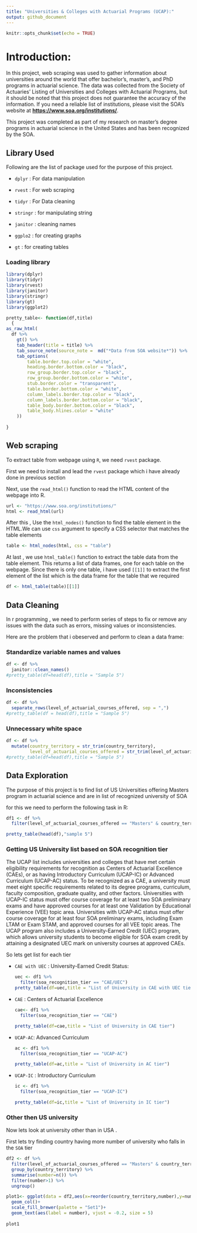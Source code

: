 ```yaml
---
title: "Universities & Colleges with Actuarial Programs (UCAP):"
output: github_document
---
```


```r
knitr::opts_chunk$set(echo = TRUE)

```

# Introduction:

In this project, web scraping was used to gather information about universities around the world that offer bachelor's, master's, and PhD programs in actuarial science. The data was collected from the Society of Actuaries' Listing of Universities and Colleges with Actuarial Programs, but it should be noted that this project does not guarantee the accuracy of the information. If you need a reliable list of institutions, please visit the SOA's website at [**https://www.soa.org/institutions/**](https://www.soa.org/institutions/).

This project was completed as part of my research on master's degree programs in actuarial science in the United States and has been recognized by the SOA.

## Library Used

Following are the list of package used for the purpose of this project.

-   `dplyr` : For data manipulation

-   `rvest` : For web scraping

-   `tidyr` : For Data cleaning

-   `stringr` : for manipulating string

-   `janitor` : cleaning names

-   `ggplo2` : for creating graphs

-   `gt` : for creating tables

### Loading library

```r
library(dplyr)
library(tidyr)
library(rvest)
library(janitor)
library(stringr)
library(gt)
library(ggplot2)
```

```r
pretty_table<- function(df,title)
  {
as_raw_html(
  df %>% 
    gt() %>%
    tab_header(title = title) %>%
    tab_source_note(source_note =  md("*Data from SOA website*")) %>%
    tab_options(
        table.border.top.color = "white",
        heading.border.bottom.color = "black",
        row_group.border.top.color = "black",
        row_group.border.bottom.color = "white",
        stub.border.color = "transparent",
        table.border.bottom.color = "white",
        column_labels.border.top.color = "black",
        column_labels.border.bottom.color = "black",
        table_body.border.bottom.color = "black",
        table_body.hlines.color = "white"
    ))
    
}
```

## Web scraping

To extract table from webpage using `R`, we need `rvest` package.

First we need to install and lead the `rvest` package which i have already done in previous section

Next, use the `read_html()` function to read the HTML content of the webpage into R.

```r
url <- "https://www.soa.org/institutions/"
html <- read_html(url)
```

After this , Use the `html_nodes()` function to find the table element in the HTML.We can use `css` argument to specify a CSS selector that matches the table elements

```r
table <- html_nodes(html, css = "table")

```

At last , we use `html_table()` function to extract the table data from the table element. This returns a list of data frames, one for each table on the webpage. Since there is only one table, i have used `[[1]]` to extract the first element of the list which is the data frame for the table that we required

```r
df <- html_table(table)[[1]]
```

## Data Cleaning

In r programming , we need to perform series of steps to fix or remove any issues with the data such as errors, missing values or inconsistencies.

Here are the problem that i obeserved and perform to clean a data frame:

### Standardize variable names and values

```r
df <- df %>%
  janitor::clean_names()
#pretty_table(df=head(df),title = "Sample 5")
```

### Inconsistencies

```r
df <- df %>%
  separate_rows(level_of_actuarial_courses_offered, sep = ",")
#pretty_table(df = head(df),title = "Sample 5")
```

### Unnecessary white space

```r
df <- df %>%
  mutate(country_territory = str_trim(country_territory),
         level_of_actuarial_courses_offered = str_trim(level_of_actuarial_courses_offered))
#pretty_table(df=head(df),title = "Sample 5")

```

## Data Exploration

The purpose of this project is to find list of US Universities offering Masters program in actuarial science and are in list of recognized university of SOA

for this we need to perform the following task in R:

```r
df1 <- df %>%
  filter(level_of_actuarial_courses_offered == "Masters" & country_territory =="United States")

pretty_table(head(df),"sample 5")
```

### Getting US University list based on SOA recognition tier

The UCAP list includes universities and colleges that have met certain eligibility requirements for recognition as Centers of Actuarial Excellence (CAEs), or as having Introductory Curriculum (UCAP-IC) or Advanced Curriculum (UCAP-AC) status. To be recognized as a CAE, a university must meet eight specific requirements related to its degree programs, curriculum, faculty composition, graduate quality, and other factors. Universities with UCAP-IC status must offer course coverage for at least two SOA preliminary exams and have approved courses for at least one Validation by Educational Experience (VEE) topic area. Universities with UCAP-AC status must offer course coverage for at least four SOA preliminary exams, including Exam LTAM or Exam STAM, and approved courses for all VEE topic areas. The UCAP program also includes a University-Earned Credit (UEC) program, which allows university students to become eligible for SOA exam credit by attaining a designated UEC mark on university courses at approved CAEs.

So lets get list for each tier

-   `CAE with UEC` : University-Earned Credit Status:

    ```r
    uec <- df1 %>%
      filter(soa_recognition_tier == "CAE/UEC")
    pretty_table(df=uec,title = "List of University in CAE with UEC tier")

    ```

-   `CAE` : Centers of Actuarial Excellence

    ```r
    cae<- df1 %>%
      filter(soa_recognition_tier == "CAE")

    pretty_table(df=cae,title = "List of University in CAE tier")
    ```

-   `UCAP-AC`: Advanced Curriculum

    ```r
    ac <- df1 %>%
      filter(soa_recognition_tier == "UCAP-AC")

    pretty_table(df=ac,title = "List of University in AC tier")
    ```

-   `UCAP-IC` : Introductory Curriculum

    ```r
    ic <- df1 %>%
      filter(soa_recognition_tier == "UCAP-IC")

    pretty_table(df=ic,title = "List of University in IC tier")
    ```

### 

### Other then US university

Now lets look at university other than in USA .

First lets try finding country having more number of university who falls in the `SOA` tier

```r
df2 <- df %>%
  filter(level_of_actuarial_courses_offered == "Masters" & country_territory !="United States") %>%
  group_by(country_territory) %>%
  summarise(number=n()) %>%
  filter(number>1) %>%
  ungroup()

plot1<- ggplot(data = df2,aes(x=reorder(country_territory,number),y=number,fill=country_territory))+
  geom_col()+
  scale_fill_brewer(palette = "Set1")+
  geom_text(aes(label = number), vjust = -0.2, size = 5)
  
plot1


```
